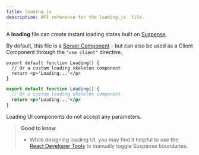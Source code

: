 ```yaml
---
title: loading.js
description: API reference for the loading.js  file.
---
```


A **loading** file can create instant loading states built on [Suspense](/docs/app/building-your-application/routing/loading-ui-and-streaming).

By default, this file is a [Server Component](/docs/getting-started/react-essentials#server-components) - but can also be used as a Client Component through the `"use client"` directive.

```tsx filename="app/feed/loading.tsx" switcher
export default function Loading() {
  // Or a custom loading skeleton component
  return <p>'Loading...'</p>
}
```

```jsx filename="app/feed/loading.js" switcher
export default function Loading() {
  // Or a custom loading skeleton component
  return <p>'Loading...'</p>
}
```

Loading UI components do not accept any parameters.

> **Good to know**
>
> - While designing loading UI, you may find it helpful to use the [React Developer Tools](https://react.dev/learn/react-developer-tools) to manually toggle Suspense boundaries.
